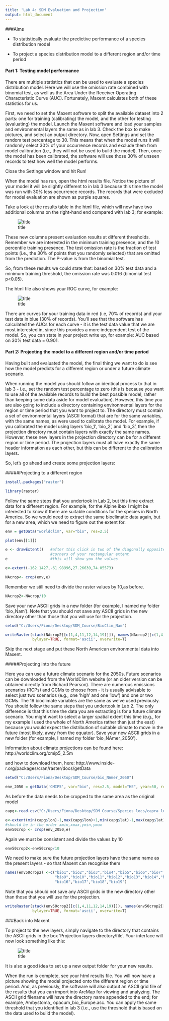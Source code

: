 ```yaml
---
title: 'Lab 4: SDM Evaluation and Projection'
output: html_document
---
```


###Aims

* To statistically evaluate the predictive performance of a species distribution model

* To project a species distribution model to a different region and/or time period


#### Part 1: Testing model performance

There are multiple statistics that can be used to evaluate a species distribution model. Here we will use the omission rate combined with binomial test, as well as the Area Under the Receiver Operating Characteristic Curve (AUC). Fortunately, Maxent calculates both of these statistics for us.

First, we need to set the Maxent software to split the available dataset into 2 parts: one for training (calibrating) the model, and the other for testing (evaluating) the model. Launch the Maxent software and load your samples and environmental layers the same as in lab 3. Check the box to make pictures, and select an output directory. Now, open Settings and set the random test percentage to 30. This means that when the model runs it will randomly select 30% of your occurrence records and exclude them from model calibration (i.e., they will not be used to build the model). Then, once the model has been calibrated, the software will use those 30% of unseen records to test how well the model performs.

Close the Settings window and hit Run!

When the model has run, open the html results file. Notice the picture of your model it will be slightly different to in lab 3 because this time the model was run with 30% less occurrence records. The records that were excluded for model evaluation are shown as purple squares.

Take a look at the results table in the html file, which will now have two additional columns on the right-hand end compared with lab 3; for example:


![title](C:\Users\Fiona\Desktop\SDM_Course\maxent_pic_lab4.png)


These new columns present evaluation results at different thresholds. Remember we are interested in the minimum training presence, and the 10 percentile training presence. The test omission rate is the fraction of test points (i.e., the 30% of points that you randomly selected) that are omitted from the prediction. The P-value is from the binomial test.

So, from these results we could state that: based on 30% test data and a minimum training threshold, the omission rate was 0.016 (binomial test p<0.05).

The html file also shows your ROC curve, for example:

![title](C:\Users\Fiona\Desktop\SDM_Course\maxent_pic_lab4b.png)

There are curves for your training data in red (i.e, 70% of records) and your test data in blue (30% of records). You'll see that the software has calculated the AUCs for each curve - it is the test data value that we are most interested in, since this provides a more independent test of the model. So, you can state in your project write up, for example: AUC based on 30% test data = 0.901.


#### Part 2: Projecting the model to a different region and/or time period


Having built and evaluated the model, the final thing we want to do is see how the model predicts for a different region or under a future climate scenario.

When running the model you should follow an identical process to that in lab 3 - i.e., set the random test percentage to zero (this is because you want to use all of the available records to build the best possible model, rather than keeping some data aside for model evaluation). However, this time you are also going to include a directory containing environmental layers for the region or time period that you want to project to. The directory must contain a set of environmental layers (ASCII format) that are for the same variables, with the same names, as were used to calibrate the model. For example, if you calibrated the model using layers 'bio_1', 'bio_2', and 'bio_3', then the projection directory must contain layers with exactly the same names. However, these new layers in the projection directory can be for a different region or time period. The projection layers must all have exactly the same header information as each other, but this can be different to the calibration layers.

So, let's go ahead and create some projection layers:

#####Projecting to a different region

```r
install.packages("raster")
```

```r
library(raster)
```

Follow the same steps that you undertook in Lab 2, but this time extract data for a different region. For example, for the Alpine ibex I might be interested to know if there are suitable conditions for the species in North America. So we would need to extract the same bioclimatic data again, but for a new area, which we need to figure out the extent for. 

```r

env = getData("worldclim", var="bio", res=2.5)

plot(env[[1]])
```

```r
e <- drawExtent()   #after this click in two of the diagonally opposite 
                    #corners of your rectangular extent
e                   #this will show you the values
```

```r
e<-extent(-162.1427,-61.98996,27.26639,74.05573)

```

```r
NAcrop<- crop(env,e)
```

Remember we still need to divide the raster values by 10,as before.
```r

NAcrop2<-NAcrop/10
```


Save your new ASCII grids in a new folder (for example, I named my folder 'bio_Nam'). Note that you should not save any ASCII grids in the new directory other than those that you will use for the projection.

```r
setwd("C:/Users/Fiona/Desktop/SDM_Course/BioClim_Nam")

writeRaster(stack(NAcrop2[[c(1,4,11,12,14,19)]]), names(NAcrop2[[c(1,4,11,12,14,19)]]), 
            bylayer=TRUE, format='ascii', overwrite=T)


```

Skip the next stage and put these North American environmental data into Maxent.


#####Projecting into the future


Here you can use a future climate scenario for the 2050s. Future scenarios can be downloaded from the WorldClim website (or an older version can be obtained directly from Richard Pearson). There are numerous emissions scenarios (RCPs) and GCMs to choose from - it is usually advisable to select just two scenarios (e.g., one 'high' and one 'low') and one or two GCMs. The 19 bioclimate variables are the same as we've used previously. You should follow the same steps that you undertook in Lab 2. The only difference is that this time the data you are extracting is for a future climate scenario. You might want to select a larger spatial extent this time (e.g., for my example I used the whole of North America rather than just the east) because you would expect the distribution of suitable climate to move in the future (most likely, away from the equator). Save your new ASCII grids in a new folder (for example, I named my folder 'bio_NAmer_2050'). 

Information about climate projections can be found here:  http://worldclim.org/cmip5_2.5m

and how to download them, here: http://www.inside-r.org/packages/cran/raster/docs/getData

```r
setwd("C:/Users/Fiona/Desktop/SDM_Course/bio_NAmer_2050")

env_2050 = getData('CMIP5', var="bio", res=2.5, model="HE", year=50, rcp=85)

```

As before the data needs to be cropped to the same area as the original model

```r
capg<-read.csv("C:/Users/Fiona/Desktop/SDM_Course/Species_locs/capra_locs.csv")
```

```r

e<-extent(min(capg$lon)-1,max(capg$lon)+1,min(capg$lat)-1,max(capg$lat)+1)    
#should be in the order xmin,xmax,ymin,ymax
env50crop <- crop(env_2050,e)

```

Again we must be consistent and divide the values by 10

```r
env50crop2<-env50crop/10

```

We need to make sure the future projection layers have the same name as the present layers - so that Maxent can recognise them
```r
names(env50crop2) <-c("bio1","bio2","bio3","bio4","bio5","bio6","bio7","bio8",
                      "bio9","bio10","bio11","bio12","bio13","bio14","bio15",
                      "bio16","bio17","bio18","bio19")

```

Note that you should not save any ASCII grids in the new directory other than those that you will use for the projection.

```r

writeRaster(stack(env50crop2[[c(1,4,11,12,14,19)]]), names(env50crop2[[c(1,4,11,12,14,19)]]), 
            bylayer=TRUE, format='ascii', overwrite=T)

```


###Back into Maxent

To project to the new layers, simply navigate to the directory that contains the ASCII grids in the box 'Projection layers directory/file'. Your interface will now look something like this:


![title](C:\Users\Fiona\Desktop\SDM_Course\future.png)


It is also a good idea to set up a new output folder for your new results.


When the run is complete, see your html results file. You will now have a picture showing the model projected onto the different region or time period. And, as previously, the software will also output an ASCII grid file of the results that you can import into ArcMap for viewing and analyzing. The ASCII grid filename will have the directory name appended to the end; for example, Ambystoma_ opacum_bio_Europe.asc. You can apply the same threshold that you identified in lab 3 (i.e., use the threshold that is based on the data used to build the model).





